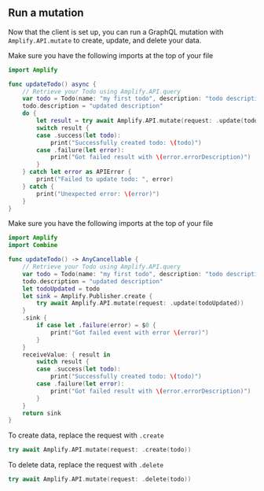 ## Run a mutation

Now that the client is set up, you can run a GraphQL mutation with `Amplify.API.mutate` to create, update, and delete your data.

<BlockSwitcher>

<Block name="Async/Await">

Make sure you have the following imports at the top of your file
```swift
import Amplify
```

```swift
func updateTodo() async {
    // Retrieve your Todo using Amplify.API.query
    var todo = Todo(name: "my first todo", description: "todo description")
    todo.description = "updated description"
    do {
        let result = try await Amplify.API.mutate(request: .update(todo))
        switch result {
        case .success(let todo):
            print("Successfully created todo: \(todo)")
        case .failure(let error):
            print("Got failed result with \(error.errorDescription)")
        }
    } catch let error as APIError {
        print("Failed to update todo: ", error)
    } catch {
        print("Unexpected error: \(error)")
    }
}
```
</Block>

<Block name="Combine">

Make sure you have the following imports at the top of your file
```swift
import Amplify
import Combine
```

```swift
func updateTodo() -> AnyCancellable {
    // Retrieve your Todo using Amplify.API.query
    var todo = Todo(name: "my first todo", description: "todo description")
    todo.description = "updated description"
    let todoUpdated = todo
    let sink = Amplify.Publisher.create {
        try await Amplify.API.mutate(request: .update(todoUpdated))
    }
    .sink {
        if case let .failure(error) = $0 {
            print("Got failed event with error \(error)")
        }
    }
    receiveValue: { result in
        switch result {
        case .success(let todo):
            print("Successfully created todo: \(todo)")
        case .failure(let error):
            print("Got failed result with \(error.errorDescription)")
        }
    }
    return sink
}
```

</Block>

</BlockSwitcher>

To create data, replace the request with `.create`
```swift
try await Amplify.API.mutate(request: .create(todo))
```
To delete data, replace the request with `.delete`
```swift
try await Amplify.API.mutate(request: .delete(todo))
```
